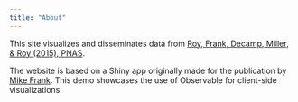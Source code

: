 ```yaml
---
title: "About"
---
```


This site visualizes and disseminates data from [Roy, Frank, Decamp, Miller, & Roy (2015), PNAS](https://www.pnas.org/doi/10.1073/pnas.1419773112).

The website is based on a Shiny app originally made for the publication by [Mike Frank](http://web.stanford.edu/~mcfrank). This demo showcases the use of Observable for client-side visualizations.
